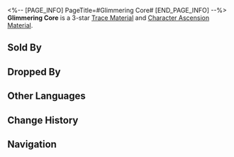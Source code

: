 <%-- [PAGE_INFO]
PageTitle=#Glimmering Core#
[END_PAGE_INFO] --%>
{{Item Infobox
|title       = Glimmering Core
|id          = 111002
|image       = Item Glimmering Core.png
|type        = 
|invCategory = Upgrade Materials
|rarity      = 3
|effect      = The heart of a monster wandering the Fragmentum. Normal material used for enhancement.
|description = The heart is glimmering and the veins on it indicate it's still alive.
|source1     = Certain Fragmentum Monsters at Equilibrium Level 2 or higher
|source2     = [[Omni-Synthesizer]] &mdash; Material Synthesis
|source3     = Simulated Universe enemies
|source4     = [[Omni-Synthesizer]] &mdash; Material Exchange
}}
{{Description|1=''"What kind of monster is this? Did you see it... Its face! It has the face of our previous leader!"''}}
'''Glimmering Core''' is a 3-star [[Trace Material]] and [[Character Ascension Material]].

==Sold By==
{{Shop Availability}}

==Dropped By==
{{Dropped By}}

==Other Languages==
{{Other Languages
|en   = Glimmering Core
|zhs  = 微光原核
|zht  = 微光原核
|ja   = 微かに光る原核
|ko   = 희미한 빛의 코어
|es   = Núcleo reluciente
|fr   = Noyau brillant
|ru   = Мерцающее ядро
|th   = Glimmering Core
|vi   = Lõi Phát Sáng
|de   = Schimmernder Kern
|id   = Glimmering Core
|pt   = Núcleo Cintilante
}}

==Change History==
{{Change History|2.0}}

==Navigation==
{{Upgrade Material Navbox}}